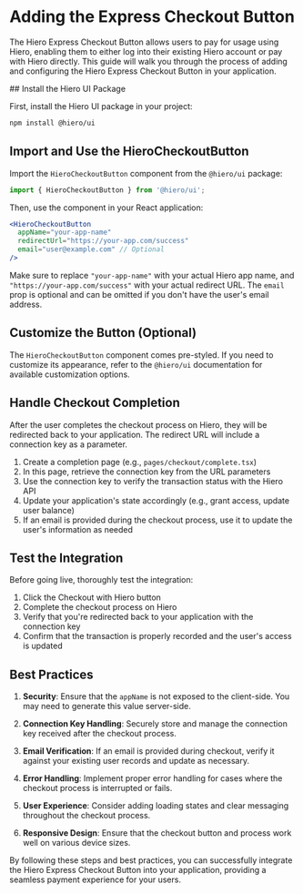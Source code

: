 
# Adding the Express Checkout Button

The Hiero Express Checkout Button allows users to pay for usage using Hiero, enabling them to either log into their existing Hiero account or pay with Hiero directly. This guide will walk you through the process of adding and configuring the Hiero Express Checkout Button in your application.

<Steps>
## Install the Hiero UI Package

First, install the Hiero UI package in your project:

```bash copy
npm install @hiero/ui
```

## Import and Use the HieroCheckoutButton

Import the `HieroCheckoutButton` component from the `@hiero/ui` package:

```jsx copy
import { HieroCheckoutButton } from '@hiero/ui';
```

Then, use the component in your React application:

```jsx copy
<HieroCheckoutButton 
  appName="your-app-name"
  redirectUrl="https://your-app.com/success"
  email="user@example.com" // Optional
/>
```

Make sure to replace `"your-app-name"` with your actual Hiero app name, and `"https://your-app.com/success"` with your actual redirect URL. The `email` prop is optional and can be omitted if you don't have the user's email address.

## Customize the Button (Optional)

The `HieroCheckoutButton` component comes pre-styled. If you need to customize its appearance, refer to the `@hiero/ui` documentation for available customization options.

## Handle Checkout Completion

After the user completes the checkout process on Hiero, they will be redirected back to your application. The redirect URL will include a connection key as a parameter.

1. Create a completion page (e.g., `pages/checkout/complete.tsx`)
2. In this page, retrieve the connection key from the URL parameters
3. Use the connection key to verify the transaction status with the Hiero API
4. Update your application's state accordingly (e.g., grant access, update user balance)
5. If an email is provided during the checkout process, use it to update the user's information as needed

## Test the Integration

Before going live, thoroughly test the integration:

1. Click the Checkout with Hiero button
2. Complete the checkout process on Hiero
3. Verify that you're redirected back to your application with the connection key
4. Confirm that the transaction is properly recorded and the user's access is updated

</Steps>

## Best Practices

1. **Security**: Ensure that the `appName` is not exposed to the client-side. You may need to generate this value server-side.

2. **Connection Key Handling**: Securely store and manage the connection key received after the checkout process.

3. **Email Verification**: If an email is provided during checkout, verify it against your existing user records and update as necessary.

4. **Error Handling**: Implement proper error handling for cases where the checkout process is interrupted or fails.

5. **User Experience**: Consider adding loading states and clear messaging throughout the checkout process.

6. **Responsive Design**: Ensure that the checkout button and process work well on various device sizes.


By following these steps and best practices, you can successfully integrate the Hiero Express Checkout Button into your application, providing a seamless payment experience for your users.


